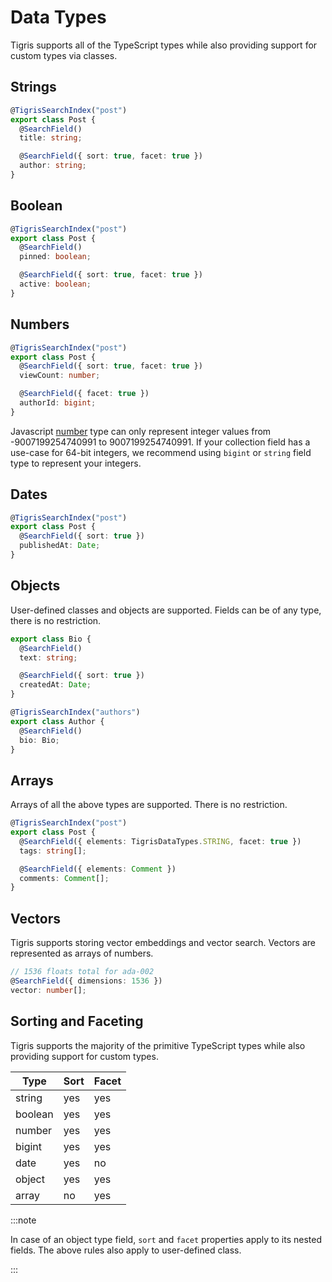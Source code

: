 # Data Types

Tigris supports all of the TypeScript types while also providing support for custom types via classes.

## Strings

```ts
@TigrisSearchIndex("post")
export class Post {
  @SearchField()
  title: string;

  @SearchField({ sort: true, facet: true })
  author: string;
}
```

## Boolean

```ts
@TigrisSearchIndex("post")
export class Post {
  @SearchField()
  pinned: boolean;

  @SearchField({ sort: true, facet: true })
  active: boolean;
}
```

## Numbers

```ts
@TigrisSearchIndex("post")
export class Post {
  @SearchField({ sort: true, facet: true })
  viewCount: number;

  @SearchField({ facet: true })
  authorId: bigint;
}
```

Javascript [number](https://developer.mozilla.org/en-US/docs/Web/JavaScript/references/Global_Objects/Number) type can only represent
integer values from -9007199254740991 to 9007199254740991. If your collection field has a use-case for 64-bit integers, we recommend
using `bigint` or `string` field type to represent your integers.

## Dates

```ts
@TigrisSearchIndex("post")
export class Post {
  @SearchField({ sort: true })
  publishedAt: Date;
}
```

## Objects

User-defined classes and objects are supported. Fields can be of any type,
there is no restriction.

```ts
export class Bio {
  @SearchField()
  text: string;

  @SearchField({ sort: true })
  createdAt: Date;
}

@TigrisSearchIndex("authors")
export class Author {
  @SearchField()
  bio: Bio;
}
```

## Arrays

Arrays of all the above types are supported. There is no restriction.

```ts
@TigrisSearchIndex("post")
export class Post {
  @SearchField({ elements: TigrisDataTypes.STRING, facet: true })
  tags: string[];

  @SearchField({ elements: Comment })
  comments: Comment[];
}
```

## Vectors

Tigris supports storing vector embeddings and vector search. Vectors are represented as arrays of numbers.

```ts
// 1536 floats total for ada-002
@SearchField({ dimensions: 1536 })
vector: number[];
```

## Sorting and Faceting

Tigris supports the majority of the primitive TypeScript types while also
providing support for custom types.

| Type    | Sort | Facet |
| ------- | ---- | ----- |
| string  | yes  | yes   |
| boolean | yes  | yes   |
| number  | yes  | yes   |
| bigint  | yes  | yes   |
| date    | yes  | no    |
| object  | yes  | yes   |
| array   | no   | yes   |

:::note

In case of an object type field, `sort` and `facet` properties apply to its nested fields. The above rules also apply to user-defined class.

:::
